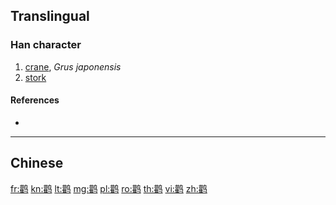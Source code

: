 {{character info/new}}
{{also|鸛}}
==Translingual==

===Han character===
{{Han char|rn=196|rad=鸟|as=17|sn=22|four=|canj=TGPYM}}

# [[crane]], ''Grus japonensis''
# [[stork]]

====References====
* {{Han ref|kx=1505.141|hdz=74671.010|uh=9E73|ud=40563}}

----

==Chinese==
{{zh-see|鸛}}

[[fr:鹳]]
[[kn:鹳]]
[[lt:鹳]]
[[mg:鹳]]
[[pl:鹳]]
[[ro:鹳]]
[[th:鹳]]
[[vi:鹳]]
[[zh:鹳]]
